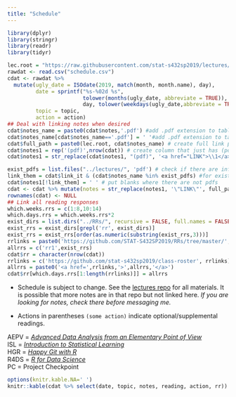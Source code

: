 ```yaml
---
title: "Schedule"
---
```


```r
library(dplyr)
library(stringr)
library(readr)
library(tidyr)

lec.root = "https://raw.githubusercontent.com/stat-s432sp2019/lectures/master/"
rawdat <- read.csv("schedule.csv")
cdat <- rawdat %>%
  mutate(ugly_date = ISOdate(2019, match(month, month.name), day),
         date = sprintf("%s-%02d %s",
                        tolower(months(ugly_date, abbreviate = TRUE)),
                        day, tolower(weekdays(ugly_date,abbreviate = TRUE))),
         topic = topic,
         action = action)
## Deal with linking notes when desired
cdat$notes_name = paste0(cdat$notes,'.pdf') #add .pdf extension to table entry for linking
cdat$notes_name[cdat$notes_name=='.pdf'] = ' '#add .pdf extension to table entry for linking
cdat$full_path = paste0(lec.root, cdat$notes_name) # create full link path
cdat$notes1 = rep('(pdf)',nrow(cdat)) # create column that just has (pdf) in it.
cdat$notes1 = str_replace(cdat$notes1, "(pdf)", '<a href="LINK">\\1</a>') # \\1 -> 'escape' 'take item 1 from the pattern and put it here in the new string

exist_pdfs = list.files("../lectures/", 'pdf') # check if there are infact lecture notes
link_them = cdat$link_it & (cdat$notes_name %in% exist_pdfs) #for existing lecture notes, link them.
cdat$notes1[!link_them] = ' ' # put blanks where there are not pdfs
cdat <- cdat %>% mutate(notes = str_replace(notes1, '\"LINK\"', full_path))
rownames(cdat) <- NULL
## Link all reading responses
which.weeks.rrs = c(1:8,10:14)
which.days.rrs = which.weeks.rrs*2
exist_dirs = list.dirs("../RRs/", recursive = FALSE, full.names = FALSE)
exist_rrs = exist_dirs[grepl('rr', exist_dirs)]
exist_rrs = exist_rrs[order(as.numeric(substring(exist_rrs,3)))]
rrlinks = paste0('https://github.com/STAT-S432SP2019/RRs/tree/master/', exist_rrs)
allrrs = c('rr1',exist_rrs)
cdat$rr = character(nrow(cdat))
rrlinks = c('https://github.com/stat-s432sp2019/class-roster', rrlinks)
allrrs = paste0('<a href=',rrlinks,'>',allrrs,'</a>')
cdat$rr[which.days.rrs[1:length(rrlinks)]] = allrrs
```


* Schedule is subject to change. See the [lectures repo](https://github.com/stat-s432sp2019/lectures) for all materials. It is possible that more notes are in that repo but not linked here. _If you are looking for notes, check there before messaging me._  

* Actions in parentheses `(some action)` indicate optional/supplemental readings.

AEPV = [_Advanced Data Analysis from an Elementary Point of View_](AEPV.pdf)  
ISL = [_Introduction to Statistical Learning_](ISL.pdf)  
HGR = [_Happy Git with R_](http://happygitwithr.com/)  
R4DS = [_R for Data Science_](http://r4ds.had.co.nz)  
PC = Project Checkpoint

```r
options(knitr.kable.NA=' ')
knitr::kable(cdat %>% select(date, topic, notes, reading, action, rr))
```